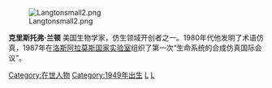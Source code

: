{{noreferences|time=2011-11-14}}
{{Infobox scientist
|name              = 克里斯托弗·兰顿
|image             = 
|image_size        =
|caption           =
|birth_date        = 1948/1949
|birth_place       = 
|residence         = 
|citizenship       =
|nationality       = [[美国|美国]]
|fields            = 
|workplaces        = 
|alma_mater        = [[密歇根大学|密歇根大学]]
|doctoral_advisor  = 
|academic_advisors =
|doctoral_students =
|notable_students  =
|known_for         = [[人工生命|人工生命]]研究
|author_abbrev_bot =
|author_abbrev_zoo =
|influences        =
|influenced        =
|awards            =
|signature         =  <!--(filename only)-->
|footnotes         =
}}
[[File:Langtonsmall2.png|thumb]]

'''克里斯托弗·兰顿''' 美国生物学家，仿生领域开创者之一。1980年代他发明了术语仿真，1987年在[[洛斯阿拉莫斯国家实验室|洛斯阿拉莫斯国家实验室]]组织了第一次“生命系统的合成仿真国际会议”。


{{Authority control}}
[[Category:在世人物|Category:在世人物]]
[[Category:1949年出生|Category:1949年出生]]
[[Category:美國計算機科學家|L]]
[[Category:密歇根大學校友|L]]